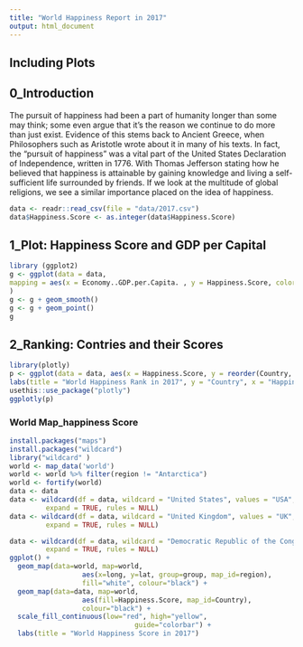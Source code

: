 ```yaml
---
title: "World Happiness Report in 2017"
output: html_document
---
```




## Including Plots
## 0_Introduction
The pursuit of happiness had been a part of humanity longer than some may think; some even argue that it’s the reason we continue to do more than just exist. Evidence of this stems back to Ancient Greece, when Philosophers such as Aristotle wrote about it in many of his texts. In fact, the “pursuit of happiness” was a vital part of the United States Declaration of Independence, written in 1776. With Thomas Jefferson stating how he believed that happiness is attainable by gaining knowledge and living a self-sufficient life surrounded by friends. If we look at the multitude of global religions, we see a similar importance placed on the idea of happiness.
```r
data <- readr::read_csv(file = "data/2017.csv")
data$Happiness.Score <- as.integer(data$Happiness.Score)

```

## 1_Plot: Happiness Score and GDP per Capital
```r
library (ggplot2)
g <- ggplot(data = data, 
mapping = aes(x = Economy..GDP.per.Capita. , y = Happiness.Score, color = Health..Life.Expectancy.)
)
g <- g + geom_smooth()
g <- g + geom_point()
g
```

## 2_Ranking: Contries and their Scores
```r
library(plotly)
p <- ggplot(data = data, aes(x = Happiness.Score, y = reorder(Country, Happiness.Score))) + geom_point(colour = "red", alpha = .5) + geom_segment(aes(yend=reorder(Country, Happiness.Score)), xend = 0, colour="pink", alpha = .5) + theme(axis.text.y = element_text(angle = 0, hjust = 1)) + 
labs(title = "World Happiness Rank in 2017", y = "Country", x = "Happiness.Score")
usethis::use_package("plotly")
ggplotly(p)
```
### World Map_happiness Score
```r
install.packages("maps")
install.packages("wildcard")
library("wildcard" )
world <- map_data('world')
world <- world %>% filter(region != "Antarctica")
world <- fortify(world)
data <- data
data <- wildcard(df = data, wildcard = "United States", values = "USA",
         expand = TRUE, rules = NULL)
data <- wildcard(df = data, wildcard = "United Kingdom", values = "UK",
         expand = TRUE, rules = NULL)

data <- wildcard(df = data, wildcard = "Democratic Republic of the Congo", values = "Congo (Kinshasa)",
         expand = TRUE, rules = NULL)
ggplot() + 
  geom_map(data=world, map=world,
                  aes(x=long, y=lat, group=group, map_id=region),
                  fill="white", colour="black") + 
  geom_map(data=data, map=world,
                  aes(fill=Happiness.Score, map_id=Country),
                  colour="black") + 
  scale_fill_continuous(low="red", high="yellow",
                               guide="colorbar") + 
  labs(title = "World Happiness Score in 2017")
```
